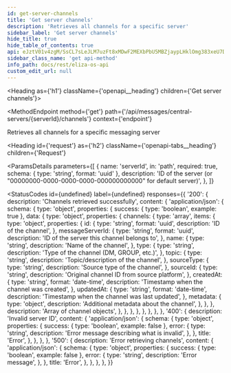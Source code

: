 ```yaml
---
id: get-server-channels
title: 'Get server channels'
description: 'Retrieves all channels for a specific server'
sidebar_label: 'Get server channels'
hide_title: true
hide_table_of_contents: true
api: eJztV01v4zgM/SsCL7sLeJLM7uzFt8xMDwF2MEXbPbU5MBZjaypLHklOmg383xeU7Dpo0ja7GPQ0RoD4g6RIPpJ62kPA0kN+CzV5jyV5yABLMsHDMgNJvnCqCcoayOGajPQCRS8qghVoRJQWaKRwVJDaEIs48o01niAD25BDtrCQkIMnI78kfcigQYc1BXLswh4M1gR5Wn8hIQPFyzYYKsjA0fdWOZKQB9dSBr6oqEbI9xB2Dav54JQpIYO1dTUGyKFtlYTuaRiLz8KuRagouQ7dMhknHz5auWOLT9cqrAksmu8Bm0arIgY0/ebZ4P7YFbv6RkXgAB2HHxT5KEdGkuM8HDv9nI9Jh6Nw1tb
sidebar_class_name: 'get api-method'
info_path: docs/rest/eliza-os-api
custom_edit_url: null
---
```



<Heading as={'h1'} className={'openapi__heading'} children={'Get server channels'}></Heading>

<MethodEndpoint
  method={'get'}
  path={'/api/messages/central-servers/{serverId}/channels'}
  context={'endpoint'}
></MethodEndpoint>

Retrieves all channels for a specific messaging server

<Heading
  id={'request'}
  as={'h2'}
  className={'openapi-tabs__heading'}
  children={'Request'}
></Heading>

<ParamsDetails
  parameters={[
    {
      name: 'serverId',
      in: 'path',
      required: true,
      schema: { type: 'string', format: 'uuid' },
      description: 'ID of the server (or "00000000-0000-0000-0000-000000000000" for default server)',
    },
  ]}
></ParamsDetails>

<StatusCodes
  id={undefined}
  label={undefined}
  responses={{
    '200': {
      description: 'Channels retrieved successfully',
      content: {
        'application/json': {
          schema: {
            type: 'object',
            properties: {
              success: { type: 'boolean', example: true },
              data: {
                type: 'object',
                properties: {
                  channels: {
                    type: 'array',
                    items: {
                      type: 'object',
                      properties: {
                        id: {
                          type: 'string',
                          format: 'uuid',
                          description: 'ID of the channel',
                        },
                        messageServerId: {
                          type: 'string',
                          format: 'uuid',
                          description: 'ID of the server this channel belongs to',
                        },
                        name: {
                          type: 'string',
                          description: 'Name of the channel',
                        },
                        type: {
                          type: 'string',
                          description: 'Type of the channel (DM, GROUP, etc.)',
                        },
                        topic: {
                          type: 'string',
                          description: 'Topic/description of the channel',
                        },
                        sourceType: {
                          type: 'string',
                          description: 'Source type of the channel',
                        },
                        sourceId: {
                          type: 'string',
                          description: 'Original channel ID from source platform',
                        },
                        createdAt: {
                          type: 'string',
                          format: 'date-time',
                          description: 'Timestamp when the channel was created',
                        },
                        updatedAt: {
                          type: 'string',
                          format: 'date-time',
                          description: 'Timestamp when the channel was last updated',
                        },
                        metadata: {
                          type: 'object',
                          description: 'Additional metadata about the channel',
                        },
                      },
                    },
                    description: 'Array of channel objects',
                  },
                },
              },
            },
          },
        },
      },
    },
    '400': {
      description: 'Invalid server ID',
      content: {
        'application/json': {
          schema: {
            type: 'object',
            properties: {
              success: { type: 'boolean', example: false },
              error: {
                type: 'string',
                description: 'Error message describing what is invalid',
              },
            },
            title: 'Error',
          },
        },
      },
    },
    '500': {
      description: 'Error retrieving channels',
      content: {
        'application/json': {
          schema: {
            type: 'object',
            properties: {
              success: { type: 'boolean', example: false },
              error: {
                type: 'string',
                description: 'Error message',
              },
            },
            title: 'Error',
          },
        },
      },
    },
  }}
></StatusCodes>
